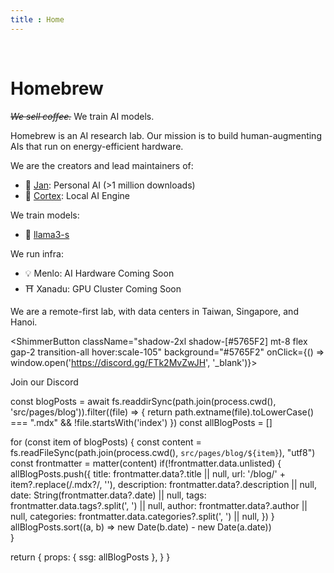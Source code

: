 ```yaml
---
title : Home
---
```



<br/>

# Homebrew

<s><i>We sell coffee.</i></s> We train AI models. 

Homebrew is an AI research lab. Our mission is to build human-augmenting AIs that run on energy-efficient hardware.

We are the creators and lead maintainers of: 

- 👋 [Jan](https://jan.ai): Personal AI (>1 million downloads)
- 🤖 [Cortex](https://cortex.so): Local AI Engine

We train models:

- 🦄 [llama3-s](https://github.com/janhq/llama3-s)

We run infra: 

- 💡 Menlo: AI Hardware <span className="rounded-lg py-1 px-2 bg-gray-100 border border-gray-200 text-gray-700 dark:bg-gray-600 dark:text-gray-200 dark:border-gray-700 text-xs">Coming Soon</span>
- ⛩️ Xanadu: GPU Cluster <span className="rounded-lg py-1 px-2 bg-gray-100 border border-gray-200 text-gray-700 dark:bg-gray-600 dark:text-gray-200 dark:border-gray-700 text-xs">Coming Soon</span>

We are a remote-first lab, with data centers in Taiwan, Singapore, and Hanoi.

<ShimmerButton className="shadow-2xl shadow-[#5765F2] mt-8 flex gap-2 transition-all hover:scale-105" background="#5765F2" onClick={() => window.open('https://discord.gg/FTk2MvZwJH', '_blank')}>
  <FaDiscord className="text-2xl text-white" />
  <div>
    <p className="text-base font-sans text-white font-medium">Join our Discord</p>
  </div>
</ShimmerButton>

<Blog/>

  const blogPosts = await fs.readdirSync(path.join(process.cwd(), 'src/pages/blog')).filter((file) => {
    return path.extname(file).toLowerCase() === ".mdx" && !file.startsWith('index')
  })
  const allBlogPosts = []

  for (const item of blogPosts) {
    const content = fs.readFileSync(path.join(process.cwd(), `src/pages/blog/${item}`), "utf8")
    const frontmatter = matter(content)
    if(!frontmatter.data.unlisted) {
      allBlogPosts.push({
        title: frontmatter.data?.title || null,
        url: '/blog/' + item?.replace(/\.mdx?/, ''),
        description: frontmatter.data?.description || null,
        date: String(frontmatter.data?.date) || null,
        tags: frontmatter.data.tags?.split(', ') || null,
        author: frontmatter.data?.author || null,
        categories: frontmatter.data.categories?.split(', ') || null,
      })
    }
    allBlogPosts.sort((a, b) => new Date(b.date) - new Date(a.date))    
  }

  return {
    props: {
      ssg: allBlogPosts
    },
  }
}
